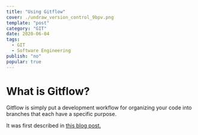 ```yaml
---
title: "Using Gitflow"
cover: ./undraw_version_control_9bpv.png
template: "post"
category: "GIT"
date: 2020-06-04
tags:
  - GIT
  - Software Engineering
publish: "no"
popular: true
---
```


# What is Gitflow?

Gitflow is simply put a development workflow for organizing your code into branches that each have a specific purpose.

It was first described in [this blog post.](https://nvie.com/posts/a-successful-git-branching-model/)

